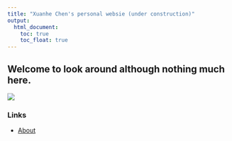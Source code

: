 ```yaml
---
title: "Xuanhe Chen's personal websie (under construction)"
output: 
  html_document:
    toc: true
    toc_float: true
---
```


## Welcome to look around although nothing much here.

![](images/bird_in_sky.JPG)

### Links

* [About](about.html)